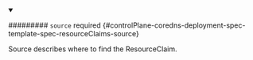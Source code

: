 


<details className="config-field" data-expandable="true" open>
<summary>

######### `source` <span className="config-field-required" data-required="false">required</span> <span className="config-field-type"></span> <span className="config-field-default"></span> <span className="config-field-enum"></span> {#controlPlane-coredns-deployment-spec-template-spec-resourceClaims-source}

Source describes where to find the ResourceClaim.

</summary>

<PartialSourcereference />


</details>
